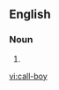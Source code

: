 ==English==

===Noun===
{{en-noun|sg=[[call]]-[[boy]]}}

# {{alternative spelling of|callboy}}

[[vi:call-boy]]